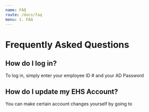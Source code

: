 ```yaml
---
name: FAQ
route: /docs/faq
menu: 2. FAQ
---
```


# Frequently Asked Questions

## How do I log in? 
To log in, simply enter your employee ID # and your AD Password

## How do I update my EHS Account?
You can make certain account changes yourself by going to 